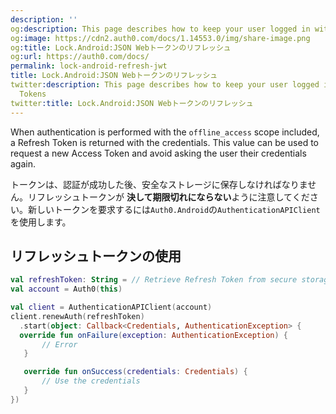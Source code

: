 ```yaml
---
description: ''
og:description: This page describes how to keep your user logged in with Refresh Tokens
og:image: https://cdn2.auth0.com/docs/1.14553.0/img/share-image.png
og:title: Lock.Android:JSON Webトークンのリフレッシュ
og:url: https://auth0.com/docs/
permalink: lock-android-refresh-jwt
title: Lock.Android:JSON Webトークンのリフレッシュ
twitter:description: This page describes how to keep your user logged in with Refresh
  Tokens
twitter:title: Lock.Android:JSON Webトークンのリフレッシュ
---
```


When authentication is performed with the `offline_access` scope included, a <Tooltip tip="Refresh Token: Token used to obtain a renewed Access Token without forcing users to log in again." cta="View Glossary" href="/docs/glossary?term=Refresh+Token">Refresh Token</Tooltip> is returned with the credentials. This value can be used to request a new <Tooltip tip="Refresh Token: Token used to obtain a renewed Access Token without forcing users to log in again." cta="View Glossary" href="/docs/glossary?term=Access+Token">Access Token</Tooltip> and avoid asking the user their credentials again.

トークンは、認証が成功した後、安全なストレージに保存しなければなりません。リフレッシュトークンが **決して期限切れにならない**ように注意してください。新しいトークンを要求するには`Auth0.Android`の`AuthenticationAPIClient`を使用します。

## リフレッシュトークンの使用

```kotlin lines
val refreshToken: String = // Retrieve Refresh Token from secure storage
val account = Auth0(this)

val client = AuthenticationAPIClient(account)
client.renewAuth(refreshToken)
  .start(object: Callback<Credentials, AuthenticationException> {
  override fun onFailure(exception: AuthenticationException) {
       // Error
   }

   override fun onSuccess(credentials: Credentials) {
       // Use the credentials
   }
})
```
